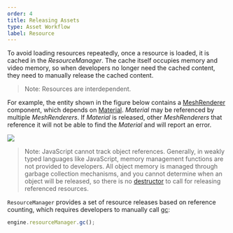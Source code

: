 ```yaml
---
order: 4
title: Releasing Assets
type: Asset Workflow
label: Resource
---
```


To avoid loading resources repeatedly, once a resource is loaded, it is cached in the _ResourceManager_. The cache itself occupies memory and video memory, so when developers no longer need the cached content, they need to manually release the cached content.

> Note: Resources are interdependent.

For example, the entity shown in the figure below contains a [MeshRenderer](/apis/core/#MeshRenderer) component, which depends on [Material](/apis/core/#Material). _Material_ may be referenced by multiple _MeshRenderers_. If _Material_ is released, other _MeshRenderers_ that reference it will not be able to find the _Material_ and will report an error.

<Image src="https://gw.alipayobjects.com/mdn/mybank_yulibao/afts/img/A*wXmqRIwqI18AAAAAAAAAAAAAARQnAQ" />

> Note: JavaScript cannot track object references. Generally, in weakly typed languages like JavaScript, memory management functions are not provided to developers. All object memory is managed through garbage collection mechanisms, and you cannot determine when an object will be released, so there is no [destructor](https://zh.wikipedia.org/wiki/%E8%A7%A3%E6%A7%8B%E5%AD%90) to call for releasing referenced resources.

`ResourceManager` provides a set of resource releases based on reference counting, which requires developers to manually call [gc](/apis/core/#ResourceManager-gc):

```typescript
engine.resourceManager.gc();
```

